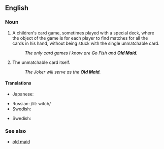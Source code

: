 {{also|old maid}}
==English==

===Noun===
{{en-noun|sg=[[old|Old]] [[maid|Maid]]|-}}

# A children's card game, sometimes played with a special deck, where the object of the game is for each player to find matches for all the cards in his hand, without being stuck with the single unmatchable card.
#: ''The only card games I know are Go Fish and '''Old Maid'''.''
# The unmatchable card itself.
#: ''The Joker will serve as the '''Old Maid'''.''

====Translations====
{{trans-top|card game}}
* Japanese: {{t|ja|ババ抜き|tr=babanuki|sc=Jpan}}
{{trans-mid}}
* Russian: {{t|ru|ведьма|f|sc=Cyrl|tr=véd'ma}} /lit: witch/
* Swedish: {{t|sv|Svarte Petter}}
{{trans-bottom}}
{{trans-top|card}}
* Swedish: {{t|sv|Svarte Petter}}
{{trans-mid}}
{{trans-bottom}}

===See also===
* [[old maid]]